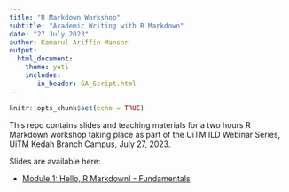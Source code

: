 ```yaml
---
title: "R Markdown Workshop"
subtitle: "Academic Writing with R Markdown"
date: "27 July 2023"
author: Kamarul Ariffin Mansor
output: 
  html_document:
    theme: yeti
    includes:
       in_header: GA_Script.html
---
```


```r
knitr::opts_chunk$set(echo = TRUE)
```

This repo contains slides and teaching materials for a two hours R Markdown workshop taking place as part of the UiTM ILD Webinar Series, UiTM Kedah Branch Campus, July 27, 2023.

Slides are available here:

- [Module 1: Hello, R Markdown! - Fundamentals](slides/Module1.html)\
<!-- - [Module 2: Hello, R Markdown! - Applications](slides/Module2.html)\ -->


